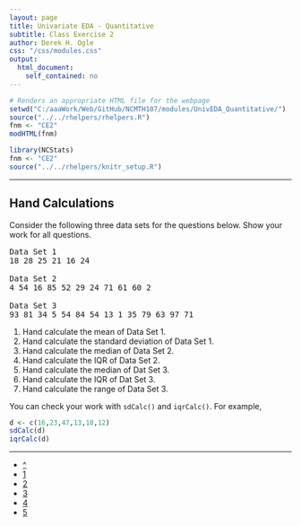 ```yaml
---
layout: page
title: Univariate EDA - Quantitative
subtitle: Class Exercise 2
author: Derek H. Ogle
css: "/css/modules.css"
output:
  html_document:
    self_contained: no
---
```


```r
# Renders an appropriate HTML file for the webpage
setwd("C:/aaaWork/Web/GitHub/NCMTH107/modules/UnivEDA_Quantitative/")
source("../../rhelpers/rhelpers.R")
fnm <- "CE2"
modHTML(fnm)
```

```r
library(NCStats)
fnm <- "CE2"
source("../../rhelpers/knitr_setup.R")
```

----

## Hand Calculations

Consider the following three data sets for the questions below.  Show your work for all questions.

<pre>
Data Set 1
18 28 25 21 16 24

Data Set 2
4 54 16 85 52 29 24 71 61 60 2

Data Set 3
93 81 34 5 54 84 54 13 1 35 79 63 97 71
</pre>

1. Hand calculate the mean of Data Set 1.
1. Hand calculate the standard deviation of Data Set 1.
1. Hand calculate the median of Data Set 2.
1. Hand calculate the IQR of Data Set 2.
1. Hand calculate the median of Dat Set 3.
1. Hand calculate the IQR of Dat Set 3.
1. Hand calculate the range of Data Set 3.

You can check your work with `sdCalc()` and `iqrCalc()`.  For example,
```r
d <- c(16,23,47,13,18,12)
sdCalc(d)
iqrCalc(d)
```

----

<div class="text-center">
<ul class="pagination pagination-lg">
  <li><a href="index.html">^</a></li>
  <li><a href="CE1.html">1</a></li>
  <li class="active"><a href="#">2</a></li>
  <li><a href="CE3.html">3</a></li>
  <li><a href="CE4.html">4</a></li>
  <li><a href="CE5.html">5</a></li>
</ul>
